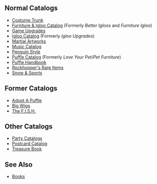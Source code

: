 ==Normal Catalogs==
*[[Costume Trunk]]
*[[Furniture & Igloo Catalog]] (Formerly ''Better Igloos'' and ''Furniture Igloo'')
*[[Game Upgrades]]
*[[Igloo Catalog]] (Formerly ''Igloo Upgrades'')
*[[Martial Artworks]]
*[[Music Catalog]]
*[[Penguin Style]]
*[[Puffle Catalog]] (Formerly ''Love Your Pet''/''Pet Furniture'')
*[[Puffle Handbook]]
*[[Rockhopper's Rare Items]]
*[[Snow & Sports]]

==Former Catalogs==
*[[Adopt A Puffle]]
*[[Big Wigs]]
*[[The F.I.S.H.]]

==Other Catalogs==
*[[Party Catalogs]]
*[[Postcard Catalog]]
*[[Treasure Book]]

==See Also==
*[[Books]]
